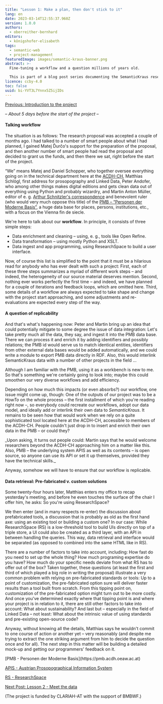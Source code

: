 ```yaml
---
title: "Lesson 1: Make a plan, then don't stick to it"
lang: en
date: 2023-03-14T12:55:37.960Z
version: 1.0.0
authors:
  - oberreither-bernhard
editors:
  - königshofer-elisabeth
tags:
  - semantic-web
  - project-management
featuredImage: images/semantic-kraus-banner.png
abstract: >-
  Fine-tuning a workflow and a question millions of years old.

  This is part of a blog post series documenting the SemanticKraus research project at the ACDH-CH.
licence: ccby-4.0
toc: false
uuid: bi-YVT3L7Ynnx5Z5ijIDs
---
```

[Previous: Introduction to the project](https://howto.acdh.oeaw.ac.at/de/curriculum/semantickraus-a-blogpost-series)

_– About 5 days before the start of the project –_

#### Talking workflow

The situation is as follows: The research proposal was accepted a couple of months ago. I had talked to a number of smart people about what I had planned, I gained Matej Ďurčo's support for the preparation of the proposal, and then another number of smart people had read the proposal and decided to grant us the funds, and then there we sat, right before the start of the project.

“We” means Matej and Daniel Schopper, who together oversee everything going on in the technical department here at the [ACDH-CH](https://www.oeaw.ac.at/acdh/acdh-ch-home), Matthias Schlögl, first address for prosopography and Linked Data, Peter Andofer, who among other things makes digital editions and gets clean data out of everything using Python and probably wizardry, and Martin Anton Müller, editor of e. g. [Arthur Schnitzler's correspondence](https://schnitzler-briefe.acdh.oeaw.ac.at/pages/index.html) and benevolent ruler (who would very much oppose this title) of the [PMB – “Personen der Moderne Basis”](https://pmb.acdh.oeaw.ac.at/), a huge data base for places, persons, institutions, etc., with a focus on the Vienna fin de siecle.

We're here to talk about our **workflow**. In principle, it consists of three simple steps:

- Data enrichment and cleaning – using, e. g., tools like Open Refine.
- Data transformation – using mostly Python and XSLT.
- Data ingest and app programming, using ResearchSpace to build a user interface.

Now, of course this list is simplified to the point that it must be a hilarious read for anybody who has ever dealt with such a project: First, each of these three steps summarizes a myriad of different work steps – and indeed, the heterogeneity of our source material deserves mention. Second, nothing ever works perfectly the first time – and indeed, we have planned for a couple of iterations and feedback loops, which are omitted here. Third, some details of a workflow are always expected to take shape and change with the project start approaching, and some adjustments and re-evaluations are expected every step of the way.

#### A question of replicability

And that's what's happening now: Peter and Martin bring up an idea that could potentially mitigate to some degree the issue of data integration: Let's take pretty much all the data, they say, and ingest it into the PMB data base. There we can process it and enrich it by adding identifiers and possibly relations; the PMB id would serve us to match identical entities, identifiers from other external data bases would be added automatically, and we could write a module to export PMB data directly in RDF. Also, this would interlink SemanticKraus data with a number of other projects in the field ...

Although I am familiar with the PMB, using it as a workbench is new to me. So that's something we're certainly going to look into; maybe this could smoothen our very diverse workflows and add efficiency.

Depending on how much this impacts (or even absorbs?) our workflow, one issue might come up, though: One of the outputs of our project was to be a _HowTo_ on the whole process – the first installment of which you're reading right now –, so everybody could recreate our workflows, adopt our data model, and ideally add or interlink their own data to _SemanticKraus_. It remains to be seen how that would work when we rely on a quite sophisticated tool located here at the ACDH-CH, accessible to members of the ACDH-CH. People couldn't just drop in to insert and enrich their own data in the PMB – or could they?

<SideNote type="note">
_Upon asking, it turns out people could: Martin says that he would welcome researchers beyond the ACDH-CH approaching him on a matter like this. Also, PMB – the underlying system APIS as well as its contents – is open source, so anyone can use its API or set it up themselves, provided they have the technical skills._
</SideNote>

Anyway, somehow we will have to ensure that our workflow is replicable.

#### Data retrieval: Pre-fabricated v. custom solutions

Some twenty-four hours later, Matthias enters my office to recap yesterday's meeting, and before he even touches the surface of the chair I offer him, he asks: So you're using ResearchSpace?

We then enter (and in many respects re-enter) the discussion about prefabricated tools, a discussion that is probably as old as the first hand axe: using an existing tool or building a custom one? In our case: While ResearchSpace (RS) is a low-threshold tool to build UIs directly on top of a triple store, a UI could also be created as a third layer, with an API in between handling the queries. This way, data retrieval and interface would be separated (as opposed to combined into the same HTML like in RS).

There are a number of factors to take into account, including: How fast do you need to set up the whole thing? How much programing expertise do you have? How much do your specific needs deviate from what RS has to offer out of the box? Taken together, these questions (at least the first and third of which played a big role in writing the proposal) illustrate a very common problem with relying on pre-fabricated standards or tools: Up to a point of customization, the pre-fabricated option sure will deliver faster results than a tool built from scratch. From this tipping point on, customization of the pre-fabricated option might turn out to be more costly. And once you've determined exactly where that tipping point is and where your project is in relation to it, there are still other factors to take into account: What about sustainability? And last but – especially in the field of Linked Data – not least: What about the intrinsic value of using standards and pre-existing open-source code?

Anyway, without knowing all the details, Matthias says he wouldn't commit to one course of action or another yet – very reasonably (and despite me trying to extract the one striking argument from him to decide the question once and for all). The next step in this matter will be building a detailed mock-up and getting our programmers' feedback on it.

<SideNote type="tip" title="Some links to the tools and services mentioned in the blog post:">
[PMB - Personen der Moderne Basis](https://pmb.acdh.oeaw.ac.at)

[APIS - Austrian Prosopographical Information System](https://www.oeaw.ac.at/acdh/tools/apis-app)

[RS - ResearchSpace](https://researchspace.org)
</SideNote>

[Next Post: Lesson 2 - Meet the data](https://howto.acdh.oeaw.ac.at/de/resource/posts/lesson-2-meet-the-data)



(The project is funded by CLARIAH-AT with the support of BMBWF.)